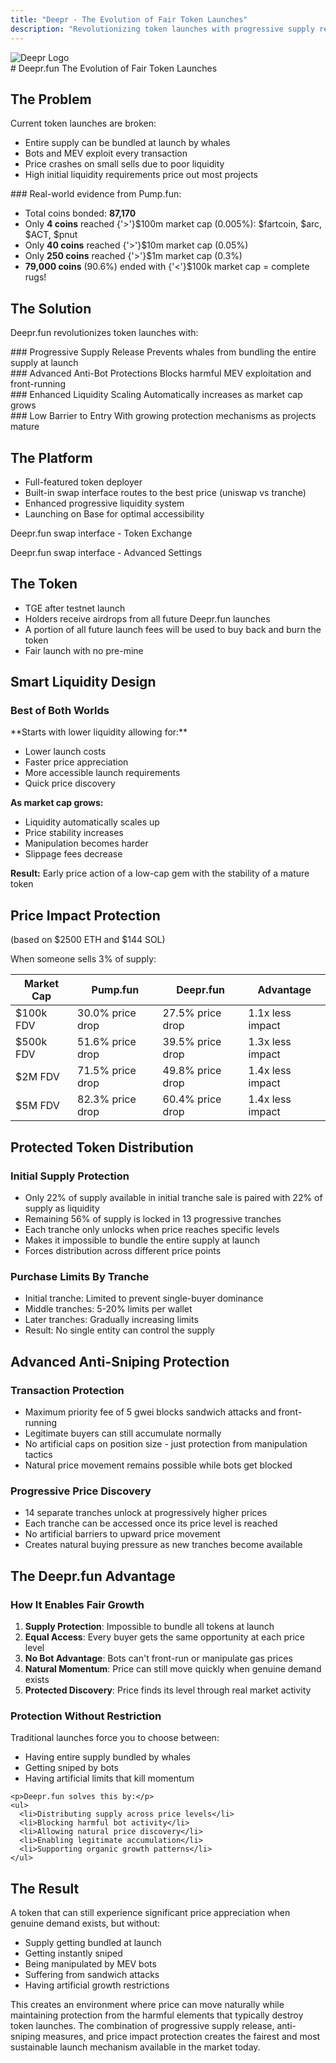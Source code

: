 ```yaml
---
title: "Deepr - The Evolution of Fair Token Launches"
description: "Revolutionizing token launches with progressive supply release, anti-bot protection, and enhanced liquidity scaling"
---
```



<div className="header">
  <div className="logo-placeholder">
    <Image src="/logo.svg" alt="Deepr Logo" width={200} height={200} priority />
  </div>
  # Deepr.fun
  The Evolution of Fair Token Launches
</div>

## The Problem

Current token launches are broken:

- Entire supply can be bundled at launch by whales
- Bots and MEV exploit every transaction  
- Price crashes on small sells due to poor liquidity
- High initial liquidity requirements price out most projects

<Callout type="warning">
### Real-world evidence from Pump.fun:

- Total coins bonded: **87,170**
- Only **4 coins** reached {'>'}\$100m market cap (0.005%): \$fartcoin, \$arc, \$ACT, \$pnut
- Only **40 coins** reached {'>'}\$10m market cap (0.05%)
- Only **250 coins** reached {'>'}\$1m market cap (0.3%)
- **79,000 coins** (90.6%) ended with {'<'}\$100k market cap = complete rugs!
</Callout>

## The Solution

Deepr.fun revolutionizes token launches with:

<div className="feature-list">
  <div className="feature-item">
    ### Progressive Supply Release
    Prevents whales from bundling the entire supply at launch
  </div>
  <div className="feature-item">
    ### Advanced Anti-Bot Protections
    Blocks harmful MEV exploitation and front-running
  </div>
  <div className="feature-item">
    ### Enhanced Liquidity Scaling
    Automatically increases as market cap grows
  </div>
  <div className="feature-item">
    ### Low Barrier to Entry
    With growing protection mechanisms as projects mature
  </div>
</div>

## The Platform

- Full-featured token deployer
- Built-in swap interface routes to the best price (uniswap vs tranche)
- Enhanced progressive liquidity system
- Launching on Base for optimal accessibility

<div className="screenshot-container">
  <div className="screenshot-grid">
    <div>
      <ImageModal 
        src="/Screenshot_swapUI_1.png" 
        alt="Deepr.fun Swap Interface" 
        width={800} 
        height={450} 
      />
      <p className="screenshot-caption">Deepr.fun swap interface - Token Exchange</p>
    </div>
    <div>
      <ImageModal 
        src="/Screenshot_swapUI_2.png" 
        alt="Deepr.fun Advanced Settings" 
        width={800} 
        height={450} 
      />
      <p className="screenshot-caption">Deepr.fun swap interface - Advanced Settings</p>
    </div>
  </div>
</div>

## The Token

- TGE after testnet launch
- Holders receive airdrops from all future Deepr.fun launches
- A portion of all future launch fees will be used to buy back and burn the token
- Fair launch with no pre-mine

## Smart Liquidity Design

### Best of Both Worlds

<Callout>
**Starts with lower liquidity allowing for:**

- Lower launch costs
- Faster price appreciation
- More accessible launch requirements
- Quick price discovery

**As market cap grows:**

- Liquidity automatically scales up
- Price stability increases
- Manipulation becomes harder
- Slippage fees decrease

**Result:** Early price action of a low-cap gem with the stability of a mature token
</Callout>

## Price Impact Protection
(based on $2500 ETH and $144 SOL)

When someone sells 3% of supply:

| Market Cap | Pump.fun | Deepr.fun | Advantage |
|------------|----------|-----------|-----------|
| $100k FDV | 30.0% price drop | 27.5% price drop | <span className="advantage">1.1x less impact</span> |
| $500k FDV | 51.6% price drop | 39.5% price drop | <span className="advantage">1.3x less impact</span> |
| $2M FDV | 71.5% price drop | 49.8% price drop | <span className="advantage">1.4x less impact</span> |
| $5M FDV | 82.3% price drop | 60.4% price drop | <span className="advantage">1.4x less impact</span> |

## Protected Token Distribution

### Initial Supply Protection
- Only 22% of supply available in initial tranche sale is paired with 22% of supply as liquidity
- Remaining 56% of supply is locked in 13 progressive tranches
- Each tranche only unlocks when price reaches specific levels
- Makes it impossible to bundle the entire supply at launch
- Forces distribution across different price points

### Purchase Limits By Tranche
- Initial tranche: Limited to prevent single-buyer dominance
- Middle tranches: 5-20% limits per wallet
- Later tranches: Gradually increasing limits
- Result: No single entity can control the supply

## Advanced Anti-Sniping Protection

### Transaction Protection
- Maximum priority fee of 5 gwei blocks sandwich attacks and front-running
- Legitimate buyers can still accumulate normally
- No artificial caps on position size - just protection from manipulation tactics
- Natural price movement remains possible while bots get blocked

### Progressive Price Discovery
- 14 separate tranches unlock at progressively higher prices
- Each tranche can be accessed once its price level is reached
- No artificial barriers to upward price movement
- Creates natural buying pressure as new tranches become available

## The Deepr.fun Advantage

<div className="advantage-grid">
  <div className="advantage-section">
    <h3>How It Enables Fair Growth</h3>
    <ol>
      <li><strong>Supply Protection</strong>: Impossible to bundle all tokens at launch</li>
      <li><strong>Equal Access</strong>: Every buyer gets the same opportunity at each price level</li>
      <li><strong>No Bot Advantage</strong>: Bots can't front-run or manipulate gas prices</li>
      <li><strong>Natural Momentum</strong>: Price can still move quickly when genuine demand exists</li>
      <li><strong>Protected Discovery</strong>: Price finds its level through real market activity</li>
    </ol>
  </div>

  <div className="advantage-section">
    <h3>Protection Without Restriction</h3>
    <p>Traditional launches force you to choose between:</p>
    <ul>
      <li>Having entire supply bundled by whales</li>
      <li>Getting sniped by bots</li>
      <li>Having artificial limits that kill momentum</li>
    </ul>
    
    <p>Deepr.fun solves this by:</p>
    <ul>
      <li>Distributing supply across price levels</li>
      <li>Blocking harmful bot activity</li>
      <li>Allowing natural price discovery</li>
      <li>Enabling legitimate accumulation</li>
      <li>Supporting organic growth patterns</li>
    </ul>
  </div>
</div>

## The Result

A token that can still experience significant price appreciation when genuine demand exists, but without:
- Supply getting bundled at launch
- Getting instantly sniped
- Being manipulated by MEV bots
- Suffering from sandwich attacks
- Having artificial growth restrictions

This creates an environment where price can move naturally while maintaining protection from the harmful elements that typically destroy token launches. The combination of progressive supply release, anti-sniping measures, and price impact protection creates the fairest and most sustainable launch mechanism available in the market today.